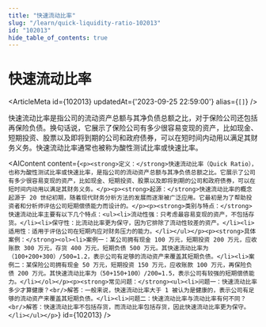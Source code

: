 ```yaml
---
title: "快速流动比率"
slug: "/learn/quick-liquidity-ratio-102013"
id: "102013"
hide_table_of_contents: true
---
```



# 快速流动比率

<ArticleMeta id={102013} updatedAt={'2023-09-25 22:59:00'} alias={`[]`} />
<div className='border-solid border-b border-t-0 my-4 border-[var(--ifm-color-gray-300)]' />

快速流动比率是指公司的流动资产总额与其净负债总额之比，对于保险公司还包括再保险负债。换句话说，它展示了保险公司有多少很容易变现的资产，比如现金、短期投资、股票以及即将到期的公司和政府债券，可以在短时间内动用以满足其财务义务。快速流动比率通常也被称为酸性测试比率或快速比率。

<AIContent content={`<p><strong>定义：</strong>快速流动比率（Quick Ratio），也称为酸性测试比率或快速比率，是指公司的流动资产总额与其净负债总额之比。它展示了公司有多少很容易变现的资产，比如现金、短期投资、股票以及即将到期的公司和政府债券，可以在短时间内动用以满足其财务义务。</p><p><strong>起源：</strong>快速流动比率的概念起源于 20 世纪初期，随着现代财务分析方法的发展而逐渐被广泛应用。它最初是为了帮助投资者和分析师评估公司短期偿债能力而设计的。</p><p><strong>类别与特点：</strong>快速流动比率主要有以下几个特点：<ul><li>流动性强：只考虑最容易变现的资产，不包括存货。</li><li>保守性：比流动比率更为保守，因为它排除了流动性较差的资产。</li><li>适用性：适用于评估公司在短期内应对财务压力的能力。</li></ul></p><p><strong>具体案例：</strong><ol><li>案例一：某公司拥有现金 100 万元，短期投资 200 万元，应收账款 300 万元，存货 400 万元，短期负债 500 万元。其快速流动比率为（100+200+300）/500=1.2，表示公司有足够的流动资产来覆盖其短期负债。</li><li>案例二：某保险公司拥有现金 50 万元，短期投资 150 万元，应收账款 100 万元，再保险负债 200 万元。其快速流动比率为（50+150+100）/200=1.5，表示公司有较强的短期偿债能力。</li></ol></p><p><strong>常见问题：</strong><ul><li>问题一：快速流动比率多少才算健康？<br/>解答：一般来说，快速流动比率大于 1 被认为是健康的，表示公司有足够的流动资产来覆盖其短期负债。</li><li>问题二：快速流动比率与流动比率有何不同？<br/>解答：快速流动比率不包括存货，而流动比率包括存货，因此快速流动比率更为保守。</li></ul></p>`} id={102013} />

